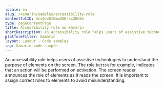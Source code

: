 ```yaml
---
locale: en
slug: /xamarin/samples/accessibility-role
contentfulID: 4cv4owDIEmwZUEracZDH5m
type: pageContentPage
title: Accessibility role on Xamarin
shortDescription: An accessibility role helps users of assistive technologies to understand the purpose of elements on the screen.
platformFilter: Xamarin
layout: Layout - Code samples
tag: Xamarin code sample
---
```


An accessibility role helps users of assistive technologies to understand the purpose of elements on the screen. The role `button` for example, indicates that an action will be performed on activation. The screen reader announces the role of elements as it reads the screen. It is important to assign correct roles to elements to avoid misunderstanding.

<CodeSample id="accessibility-role" locale="en" platform="xamarin"/>